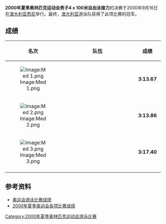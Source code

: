 {{2000年夏季奥林匹克运动会游泳比赛}}
'''2000年夏季奥林匹克运动会男子4 x 100米自由泳接力'''的决赛于2000年9月16日在[[澳大利亚|澳大利亚]][[悉尼|悉尼]]举行。最终，[[澳大利亚|澳大利亚]]游泳队获得了此项比赛的冠军。

==成绩==
{| bgcolor="#f7f8ff" cellpadding="3" cellspacing="0" border="1" style="font-size: 92%; border: gray solid 1,5px; border-collapse: collapse;"
|- bgcolor="#efefef"
! 名次
!align="center" style="width: 25em"|队伍
!align="center" style="width: 5em"|成绩
|-
|align="center"|[[Image:Med_1.png|Image:Med 1.png]]
|'''{{flagIOC|AUS|2000年夏季}}'''<br />
|align="center"|'''3:13.67'''
|-
|align="center"|[[Image:Med_2.png|Image:Med 2.png]]
|'''{{flagIOC|USA|2000年夏季}}'''<br />
|align="center"|'''3:13.86'''
|-
|align="center"|[[Image:Med_3.png|Image:Med 3.png]]
|'''{{flagIOC|BRA|2000年夏季}}'''
|align="center"|'''3:17.40'''
|-
|}

==参考资料==
* [http://www.usaswimming.org/USASWeb/_Rainbow/2000%20Olympics/6491324e-f89a-428d-a3a5-72190602d288/2000_olympics_200mback_men.html 奥运会游泳比赛成绩] {{Wayback|url=http://www.usaswimming.org/USASWeb/_Rainbow/2000%20Olympics/6491324e-f89a-428d-a3a5-72190602d288/2000_olympics_200mback_men.html |date=20070930185441 }}
* [https://web.archive.org/web/20100606071339/http://www.schoolsports.com.cn/info/info.asp?info_ID=2814 2000年夏季奥运会各项比赛成绩]
[[Category:2000年夏季奥林匹克运动会游泳比赛|Category:2000年夏季奥林匹克运动会游泳比赛]]